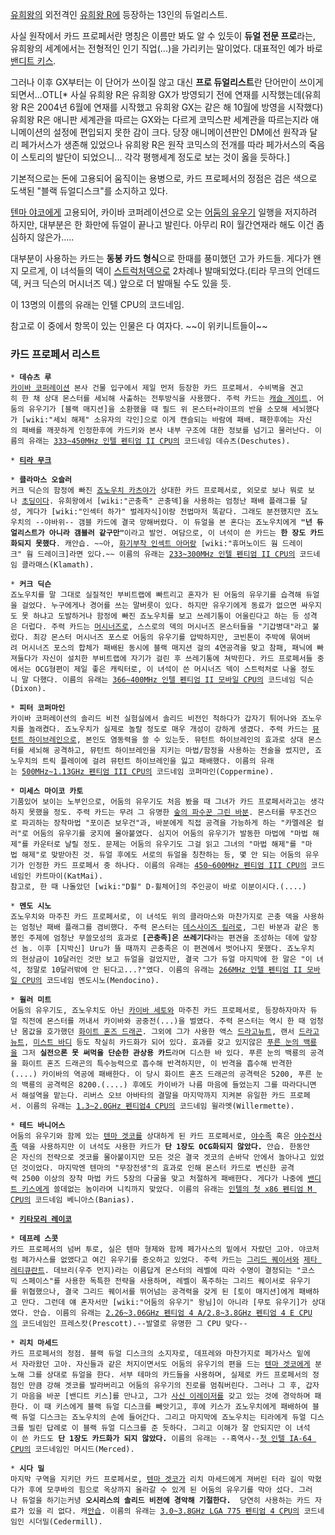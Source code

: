 [[유희왕]]의 외전격인 [[유희왕 R]]에 등장하는 13인의 듀얼리스트. 

사실 원작에서 카드 프로페서란 명칭은 이름만 봐도 알 수 있듯이 '''듀얼 전문 프로'''라는, 유희왕의 세계에서는 전형적인 인기 직업(...)을 가리키는 말이었다. 대표적인 예가 바로 [[밴디트 키스]].

그러나 이후 GX부터는 이 단어가 쓰이질 않고 대신 '''프로 듀얼리스트'''란 단어만이 쓰이게 되면서...OTL[* 사실 유희왕 R은 유희왕 GX가 방영되기 전에 연재를 시작했는데(유희왕 R은 2004년 6월에 연재를 시작했고 유희왕 GX는 같은 해 10월에 방영을 시작했다) 유희왕 R은 애니판 세계관을 따르는 GX와는 다르게 코믹스판 세계관을 따르는지라 애니메이션의 설정에 편입되지 못한 감이 크다. 당장 애니메이션판인 DM에선 원작과 달리 페가서스가 생존해 있었으나 유희왕 R은 원작 코믹스의 전개를 따라 페가서스의 죽음이 스토리의 발단이 되었으니... 각각 평행세계 정도로 보는 것이 옳을 듯하다.]

기본적으로는 돈에 고용되어 움직이는 용병으로, 카드 프로페서의 정점은 검은 색으로 도색된 "블랙 듀얼디스크"를 소지하고 있다.

[[텐마 야코]]에게 고용되어, 카이바 코퍼레이션으로 오는 [[어둠의 유우기]] 일행을 저지하려 하지만, 대부분은 한 화만에 듀얼이 끝나고 발린다. 아무리 R이 월간연재라 해도 이건 좀 심하지 않은가.....

대부분이 사용하는 카드는 '''동봉 카드 형식'''으로 한때를 풍미했던 고가 카드들. 게다가 왠지 모르게, 이 녀석들의 덱이 [[스트럭처덱]]으로 2차례나 발매되었다.(티라 무크의 언데드덱, 커크 딕슨의 머시너즈 덱.) 앞으로 더 발매될 수도 있을 듯.

이 13명의 이름의 유래는 인텔 CPU의 코드네임.

참고로 이 중에서 항목이 있는 인물은 다 여자다. ~~이 위키니트들이~~

=== 카드 프로페서 리스트 ===
 * '''데슈츠 루'''
 [[카이바 코퍼레이션]] 본사 건물 입구에서 제일 먼저 등장한 카드 프로페서. 수비벽을 견고히 한 채 상대 몬스터를 세뇌해 사출하는 전투방식을 사용했다. 주력 카드는 [[캐슬 게이트]]. 어둠의 유우기가 [블랙 매지션]을 소환했을 때 필드 위 몬스터+라이프의 반을 소모해 세뇌했다가 [wiki:"세뇌 해제" 소유자의 각인]으로 이게 캔슬되는 바람에 패배. 패한후에는 자신의 패배를 깨끗하게 인정한후에 카드키와 본사 내부 구조에 대한 정보를 넘기고 물러난다. 이름의 유래는 [[인텔 펜티엄II 시리즈|333~450MHz 인텔 펜티엄 II CPU]]의 코드네임 데슈츠(Deschutes).

 * '''[[티라 무크]]'''

 * '''클라마스 오슬러'''
 커크 딕슨의 함정에 빠진 [[죠노우치 카츠야]]가 상대한 카드 프로페서로, 외모로 보나 뭐로 보나 [[초딩]]이다. 유희왕에서 [wiki:"곤충족" 곤충덱]을 사용하는 엄청난 패배 플래그를 달성, 게다가 [wiki:"인섹터 하가" 벌레자식]이랑 전법마저 똑같다. 그래도 분전했지만 죠노우치의 --야바위-- 갬블 카드에 결국 망해버렸다. 이 듀얼을 본 혼다는 죠노우치에게 '''"넌 듀얼리스트가 아니라 갬블러 같구만"'''이라고 발언. 여담으로, 이 녀석이 쓴 카드는 '''한 장도 카드화되지 못했다'''. 캐안습. ~~아, [[화기부착 인섹트 아머]]랑 [wiki:"휴머노이드 웜 드레이크" 웜 드레이크]라면 있다.~~ 이름의 유래는 [[인텔 펜티엄II 시리즈|233~300MHz 인텔 펜티엄 II CPU]]의 코드네임 클라매스(Klamath).

 * '''커크 딕슨'''
 죠노우치를 말 그대로 실질적인 부비트랩에 빠트리고 혼자가 된 어둠의 유우기를 습격해 듀얼을 걸었다. 누구에게나 경어를 쓰는 말버릇이 있다. 하지만 유우기에게 동료가 없으면 싸우지도 못 하냐고 도발하거나 함정에 빠진 죠노우치를 보고 쓰레기통이 어울린다고 하는 등 성격은 더럽다. 주력 카드는 [[머시너즈]]로, 스스로의 덱의 머시너즈 몬스터들을 "기갑병대"라고 불렀다. 최강 몬스터 머시너즈 포스로 어둠의 유우기를 압박하지만, 코빈톤이 주박에 묶여버려 머시너즈 포스의 합체가 패배된 동시에 블랙 매지션 걸의 4연공격을 맞고 참패, 패닉에 빠져들다가 자신이 설치한 부비트랩에 자기가 걸린 후 쓰레기통에 쳐박힌다. 카드 프로페서들 중에서는 OCG형편이 제일 좋은 캐릭터로, 이 녀석이 쓴 머시너즈 덱이 스트럭처로 나올 정도니 말 다했다. 이름의 유래는 [[인텔 펜티엄II 시리즈|366~400MHz 인텔 펜티엄 II 모바일 CPU]]의 코드네임 딕슨(Dixon).

 * '''피터 코퍼마인'''
 카이바 코퍼레이션의 솔리드 비전 실험실에서 솔리드 비전인 척하다가 갑자기 튀어나와 죠노우치를 놀래켰다. 죠노우치가 실제로 놀랄 정도로 매우 개성이 강하게 생겼다. 주력 카드는 [[뮤턴트 하이브레인]]으로, 본인도 염동력을 쓸 수 있는듯. 뮤턴트 하이브레인의 효과로 상대 몬스터를 세뇌해 공격하고, 뮤턴트 하이브레인을 지키는 마법/함정을 사용하는 전술을 썼지만, 죠노우치의 트릭 플레이에 걸려 뮤턴트 하이브레인을 잃고 패배했다. 이름의 유래는 [[인텔 펜티엄III 시리즈|500MHz~1.13GHz 펜티엄 III CPU]]의 코드네임 코퍼마인(Coppermine).

 * '''미세스 마이코 카토'''
 기품있어 보이는 노부인으로, 어둠의 유우기도 처음 봤을 때 그녀가 카드 프로페서라고는 생각하지 못했을 정도. 주력 카드는 무려 그 유명한 [[숲의 파수꾼 그린 바분]]. 몬스터를 무조건으로 파괴하는 장착마법 "포이즌 보우건"과, 바분에게 직접 공격을 가능하게 하는 "카멜레온 컬러"로 어둠의 유우기를 궁지에 몰아붙였다. 심지어 어둠의 유우기가 발동한 마법에 "마법 해제"를 카운터로 날릴 정도. 문제는 어둠의 유우기도 그걸 읽고 그녀의 "마법 해제"를 "마법 해제"로 맞받아친 것. 듀얼 후에도 서로의 듀얼을 칭찬하는 등, 몇 안 되는 어둠의 유우기가 인정한 카드 프로페서 중 하나다. 이름의 유래는 [[인텔 펜티엄III 시리즈|450~600MHz 펜티엄 III CPU]]의 코드네임인 카트마이(KatMai).
 참고로, 한 때 나돌았던 [wiki:"D휠" D-휠체어]의 주인공이 바로 이분이시다.(....)

 * '''멘도 시노'''
 죠노우치와 마주친 카드 프로페서로, 이 녀석도 위의 클라마스와 마찬가지로 곤충 덱을 사용하는 엄청난 패배 플래그를 겸비했다. 주력 몬스터는 [[데스사이즈 킬러]]로, 그린 바분과 같은 동봉인 주제에 엄청난 무쓸모성의 효과로 '''[곤충족]은 쓰레기다'''라는 편견을 조성하는 데에 앞장선 놈. 이후 [지박신] Uru가 뜰 때까지 곤충족은 이 편견에서 벗어나지 못했다. 죠노우치의 현상금이 10달러인 것만 보고 듀얼을 걸었지만, 결국 그가 듀얼 마지막에 한 말은 "이 녀석, 정말로 10달러밖에 안 된다고...?"였다. 이름의 유래는 [[인텔 펜티엄II 시리즈|266MHz 인텔 펜티엄 II 모바일 CPU]]의 코드네임 멘도시노(Mendocino).

 * '''윌러 미트'''
 어둠의 유우기도, 죠노우치도 아닌 [[카이바 세토]]와 마주친 카드 프로페서로, 등장하자마자 듀얼 직전에 몬스터를 꺼내서 카이바와 공중전(...)을 벌였다. 주력 몬스터는 역시 한 때 엄청난 몸값을 호가했던 [[화이트 혼즈 드래곤]]. 그외에 그가 사용한 액스 [[드라고뉴트]], 랜서 [[드라고뉴트]], [[미스트 바디]] 등도 착실히 카드화가 되어 있다. 효과를 갖고 있지않은 [[푸른 눈의 백룡]]을 그저 '''실전으론 못 써먹을 단순한 관상용 카드'''라며 디스한 바 있다. 푸른 눈의 백룡의 공격을 화이트 혼즈 드래곤의 특수능력으로 흡수해 반격하지만, 이 반격을 흡수해 반격한(....) 카이바의 역공에 패배한다. 이 당시 화이트 혼즈 드래곤의 공격력은 5200, 푸른 눈의 백룡의 공격력은 8200.(....) 후에도 카이바가 나름 마음에 들었는지 그를 따라다니면서 해설역을 맡는다. 리버스 오브 아바타의 결말을 마지막까지 지켜본 유일한 카드 프로페서. 이름의 유래는 [[인텔 펜티엄4 시리즈|1.3~2.0GHz 펜티엄4 CPU]]의 코드네임 윌라멧(Willermette).

 * '''테드 바니어스'''
 어둠의 유우기와 함께 있는 [[텐마 겟코]]를 상대하게 된 카드 프로페서로, [[야수족]] 혹은 [[야수전사족]] 덱을 사용하지만 이 녀석도 사용한 카드가 '''단 1장도 OCG화되지 않았다.''' 안습. 한동안은 자신의 전략으로 겟코를 몰아붙이지만 모든 것은 결국 겟코의 손바닥 안에서 놀아나고 있었던 것이었다. 마지막엔 텐마의 "무장전생"의 효과로 인해 몬스터 카드로 변신한 공격력 2500 이상의 장착 마법 카드 5장의 다굴을 맞고 처절하게 패배한다. 게다가 나중에 [[밴디트 키스]]에게 쓸데없는 놈이라며 니킥까지 맞았다. 이름의 유래는 [[인텔 펜티엄M 시리즈|인텔의 첫 x86 펜티엄 M CPU]]의 코드네임 베니아스(Banias).

 * '''[[키타모리 레이코]]'''

 * '''데프레 스콧'''
 카드 프로페서의 넘버 투로, 실은 텐마 형제와 함께 페가사스의 밑에서 자랐던 고아. 야코처럼 페가사스를 없앴다고 여긴 유우기를 증오하고 있었다. 주력 카드는 [[그리드 퀘이서]]와 [[제타 레티큐란트]]. 데브리(우주 먼지)라는 이름답게 몬스터의 레벨에 따라 수명이 결정되는 "코스믹 스페이스"를 사용한 독특한 전략을 사용하며, 레벨이 폭주하는 그리드 퀘이서로 유우기를 위협했으나, 결국 그리드 퀘이서를 뛰어넘는 공격력을 갖게 된 [토이 매지션]에게 패배하고 만다. 그런데 얘 혼자서만 [wiki:"어둠의 유우기" 왕님]이 아니라 [무토 유우기]가 상대였다. 안습. 이름의 유래는 [[인텔 펜티엄4 시리즈|2.26~3.06GHz 펜티엄 4 A/2.8~3.8GHz 펜티엄 4 E CPU]]의 코드네임인 프레스캇(Prescott).--발열로 유명한 그 CPU 맞다--

 * '''리치 마세드'''
 카드 프로페서의 정점. 블랙 듀얼 디스크의 소지자로, 데프레와 마찬가지로 페가사스 밑에서 자라왔던 고아. 자신들과 같은 처지이면서도 어둠의 유우기의 편을 드는 [[텐마 겟코]]에게 분노해 그를 상대로 듀얼을 한다. 서부 테마의 카드들을 사용하며, 실제로 카드 프로페서의 정점인 만큼 강해 겟코를 발라버리고 어둠의 유우기의 진로를 멈춰버린다. 그러나 그 후, 갑자기 마음을 바꾼 [밴디트 키스]를 만나고, 그가 [[사신 이레이저]]를 갖고 있는 것에 경악하며 패한다. 이 때 키스에게 블랙 듀얼 디스크를 빼앗기고, 후에 키스가 죠노우치에게 패배하여 블랙 듀얼 디스크는 죠노우치의 손에 들어간다. 그리고 마지막에 죠노우치는 티라에게 듀얼 디스크를 빌린 답례로 이 블랙 듀얼 디스크를 준 듯하다. 그리고 이해가 잘 안되지만 이 녀석이 쓴 카드도 '''단 1장도 카드화가 되지 않았다.''' 이름의 유래는 --흑역사--[[아이태니엄 시리즈|첫 인텔 IA-64 CPU]]의 코드네임인 머시드(Merced). 

 * '''시다 밀'''
 마지막 구역을 지키던 카드 프로페서로, [[텐마 겟코]]가 리치 마세드에게 져버린 터라 길이 막혔다가 후에 모쿠바의 힘으로 옥상까지 올라갈 수 있게 된 어둠의 유우기를 막아 섰다. 그러나 듀얼을 하기는커녕 '''오시리스의 솔리드 비전에 경악해 기절한다.'''  당연히 사용하는 카드 자료가 있을 리 없다. 캐[[안습]]. 이름의 유래는 [[인텔 펜티엄4 시리즈|3.0~3.8GHz LGA 775 펜티엄 4 CPU]]의 코드네임인 시더밀(Cedermill).

